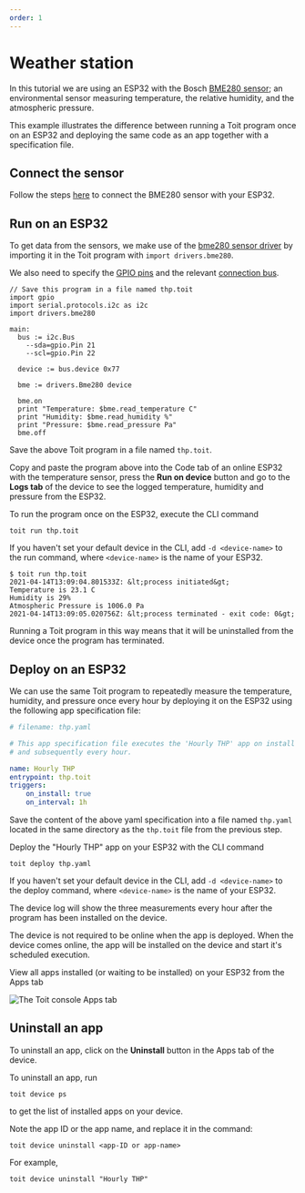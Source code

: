 ```yaml
---
order: 1
---
```



# Weather station

In this tutorial we are using an ESP32 with the Bosch [BME280 sensor](https://www.bosch-sensortec.com/media/boschsensortec/downloads/datasheets/bst-bme280-ds002.pdf); an environmental sensor measuring temperature, the relative humidity, and the atmospheric pressure.

This example illustrates the difference between running a Toit program once on an ESP32 and deploying the same code as an app together with a specification file.

## Connect the sensor

Follow the steps [here](../../../peripherals/drivers/bme280/) to connect the BME280 sensor with your ESP32.

## Run on an ESP32

To get data from the sensors, we make use of the [bme280 sensor driver](https://libs.toit.io/drivers/bme280/library-summary) by importing it in the Toit program with `import drivers.bme280`.

We also need to specify the [GPIO pins](../../../peripherals/drivers/gpio) and the relevant [connection bus](../../../peripherals/drivers/protocols).

```
// Save this program in a file named thp.toit
import gpio
import serial.protocols.i2c as i2c
import drivers.bme280

main:
  bus := i2c.Bus
    --sda=gpio.Pin 21
    --scl=gpio.Pin 22

  device := bus.device 0x77

  bme := drivers.Bme280 device

  bme.on
  print "Temperature: $bme.read_temperature C"
  print "Humidity: $bme.read_humidity %"
  print "Pressure: $bme.read_pressure Pa"
  bme.off
```

 Save the above Toit program in a file named `thp.toit`.

<Tabs>
<Tab label="Console">

Copy and paste the program above into the Code tab of an online ESP32 with the
temperature sensor, press the **Run on device** button and go to the **Logs
tab** of the device to see the logged temperature, humidity
and pressure from the ESP32.

</Tab>
<Tab label="CLI">

To run the program once on the ESP32, execute the CLI command

```shell
toit run thp.toit
```

If you haven't set your default device in the CLI, add `-d <device-name>` to
the run command, where `<device-name>` is the name of your ESP32.

```shell
$ toit run thp.toit
2021-04-14T13:09:04.801533Z: &lt;process initiated&gt;
Temperature is 23.1 C
Humidity is 29%
Atmospheric Pressure is 1006.0 Pa
2021-04-14T13:09:05.020756Z: &lt;process terminated - exit code: 0&gt;
```

</Tab>
</Tabs>

Running a Toit program in this way means that it will be uninstalled from the device once the program has terminated.

## Deploy on an ESP32

We can use the same Toit program to repeatedly measure the temperature,
humidity, and pressure once every hour by deploying it on the ESP32 using the
following app specification file:

```yaml
# filename: thp.yaml

# This app specification file executes the 'Hourly THP' app on install
# and subsequently every hour.

name: Hourly THP
entrypoint: thp.toit
triggers:
    on_install: true
    on_interval: 1h
```

Save the content of the above yaml specification into a file named `thp.yaml`
located in the same directory as the `thp.toit` file from the previous
step.

Deploy the "Hourly THP" app on your ESP32 with the CLI command

```shell
toit deploy thp.yaml
```

If you haven't set your default device in the CLI, add `-d <device-name>` to
the deploy command, where `<device-name>` is the name of your ESP32.

The device log will show the three measurements every hour after the program
has been installed on the device.

<Note>
The device is not required to be online when the app is deployed.
When the device comes online, the app will be installed on the device and start
it's scheduled execution.
</Note>

View all apps installed (or waiting to be installed) on your ESP32 from the
Apps tab

<img src={Apps} alt="The Toit console Apps tab" />

## Uninstall an app

<Tabs>
<Tab label="Console">

To uninstall an app, click on the **Uninstall** button in the Apps tab of the device.

</Tab>
<Tab label="CLI">

To uninstall an app, run

```shell
toit device ps
```

to get the list of installed apps on your device.

Note the app ID or the app name, and replace it in the command:

```shell
toit device uninstall <app-ID or app-name>
```

For example,
```shell
toit device uninstall "Hourly THP"
```

</Tab>
</Tabs>
